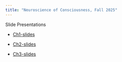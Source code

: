 ```yaml
---
title: "Neuroscience of Consciousness, Fall 2025"
---
```


Slide Presentations

- [Ch1-slides](https://uf-splab.github.io/ncc-2025-Harley/ch1/ch1_rev25.html#/title-slide)

- [Ch2-slides](https://uf-splab.github.io/ncc-2025-Harley/ch2/ch2_rev25.html#/title-slide)

- [Ch3-slides](https://uf-splab.github.io/ncc-2025-Harley/ch3/ch2_rev25.html#/title-slide)